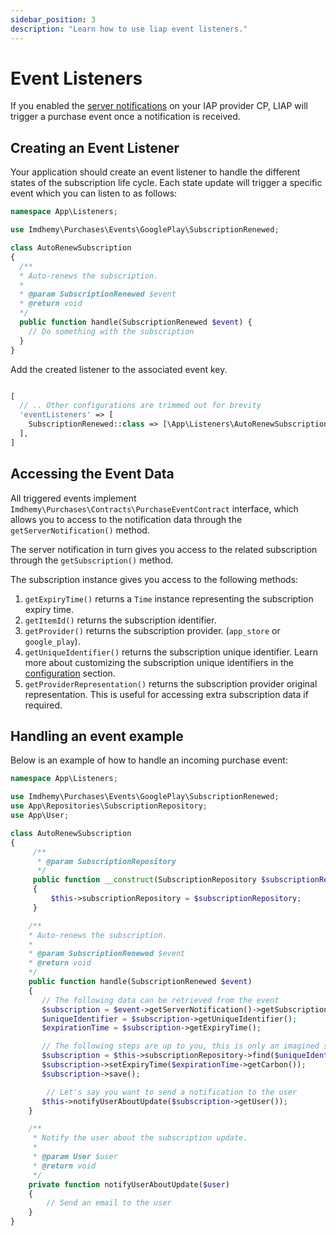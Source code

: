```yaml
---
sidebar_position: 3
description: "Learn how to use liap event listeners."
---
```


# Event Listeners

If you enabled the [server notifications](docs/category/server-notifications)
on your IAP provider CP, LIAP will trigger a purchase event once a
notification is received.

## Creating an Event Listener

Your application should create an event listener to handle the different
states of the subscription life cycle. Each state update will trigger a
specific event which you can listen to as follows:

```php title="app\Listeners\AutoRenewSubscription.php"
namespace App\Listeners;

use Imdhemy\Purchases\Events\GooglePlay\SubscriptionRenewed;

class AutoRenewSubscription
{
  /**
  * Auto-renews the subscription.
  *
  * @param SubscriptionRenewed $event
  * @return void
  */
  public function handle(SubscriptionRenewed $event) {
    // Do something with the subscription
  }
}

```

Add the created listener to the associated event key.

```php title="config/liap.php"

[
  // .. Other configurations are trimmed out for brevity
  'eventListeners' => [
    SubscriptionRenewed::class => [\App\Listeners\AutoRenewSubscription::class],
  ],
]

```

## Accessing the Event Data

All triggered events implement
`Imdhemy\Purchases\Contracts\PurchaseEventContract` interface, which allows
you to access to the notification data through the `getServerNotification()` method.

The server notification in turn gives you access to the related subscription
through the `getSubscription()` method.

The subscription instance gives you access to the following methods:

1. `getExpiryTime()` returns a `Time` instance representing the subscription
   expiry time.
2. `getItemId()` returns the subscription identifier.
3. `getProvider()` returns the subscription provider. (`app_store` or
`google_play`).
4. `getUniqueIdentifier()` returns the subscription unique identifier. Learn
more about customizing the subscription unique identifiers in the
[configuration](/docs/get-started/installation#unique-identifiers) section.
5. `getProviderRepresentation()` returns the subscription provider original
representation. This is useful for accessing extra subscription data if
required.

## Handling an event example

Below is an example of how to handle an incoming purchase event:

```php title="app\Listeners\AutoRenewSubscription.php"
namespace App\Listeners;

use Imdhemy\Purchases\Events\GooglePlay\SubscriptionRenewed;
use App\Repositories\SubscriptionRepository;
use App\User;

class AutoRenewSubscription
{
     /**
      * @param SubscriptionRepository
      */
     public function __construct(SubscriptionRepository $subscriptionRepository)
     {
         $this->subscriptionRepository = $subscriptionRepository;
     }

    /**
    * Auto-renews the subscription.
    *
    * @param SubscriptionRenewed $event
    * @return void
    */
    public function handle(SubscriptionRenewed $event)
    {
       // The following data can be retrieved from the event
       $subscription = $event->getServerNotification()->getSubscription();
       $uniqueIdentifier = $subscription->getUniqueIdentifier();
       $expirationTime = $subscription->getExpiryTime();

       // The following steps are up to you, this is only an imagined scenario.
       $subscription = $this->subscriptionRepository->find($uniqueIdentifier);
       $subscription->setExpiryTime($expirationTime->getCarbon());
       $subscription->save();

        // Let's say you want to send a notification to the user
       $this->notifyUserAboutUpdate($subscription->getUser());
    }

    /**
     * Notify the user about the subscription update.
     *
     * @param User $user
     * @return void
     */
    private function notifyUserAboutUpdate($user)
    {
        // Send an email to the user
    }
}
```
